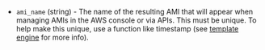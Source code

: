 <!-- Code generated from the comments of the AMIConfig struct in builder/amazon/common/ami_config.go; DO NOT EDIT MANUALLY -->

-   `ami_name` (string) - The name of the resulting AMI that will appear when managing AMIs in the
    AWS console or via APIs. This must be unique. To help make this unique,
    use a function like timestamp (see [template
    engine](/docs/templates/engine) for more info).
    